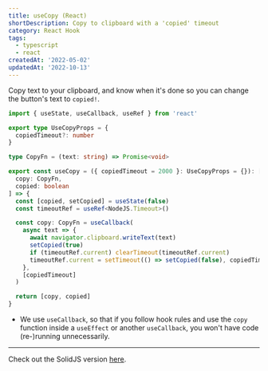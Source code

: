 ```yaml
---
title: useCopy (React)
shortDescription: Copy to clipboard with a 'copied' timeout
category: React Hook
tags:
  - typescript
  - react
createdAt: '2022-05-02'
updatedAt: '2022-10-13'
---
```


Copy text to your clipboard, and know when it's done so you can change the
button's text to `copied!`.

```typescript
import { useState, useCallback, useRef } from 'react'

export type UseCopyProps = {
  copiedTimeout?: number
}

type CopyFn = (text: string) => Promise<void>

export const useCopy = ({ copiedTimeout = 2000 }: UseCopyProps = {}): [
  copy: CopyFn,
  copied: boolean
] => {
  const [copied, setCopied] = useState(false)
  const timeoutRef = useRef<NodeJS.Timeout>()

  const copy: CopyFn = useCallback(
    async text => {
      await navigator.clipboard.writeText(text)
      setCopied(true)
      if (timeoutRef.current) clearTimeout(timeoutRef.current)
      timeoutRef.current = setTimeout(() => setCopied(false), copiedTimeout)
    },
    [copiedTimeout]
  )

  return [copy, copied]
}
```

<Note variant='info'>

- We use `useCallback`, so that if you follow hook rules and use the `copy`
  function inside a `useEffect` or another `useCallback`, you won't have code
  (re-)running unnecessarily.

</Note>

---

Check out the SolidJS version [here](/snippets/use-copy-solidjs).
